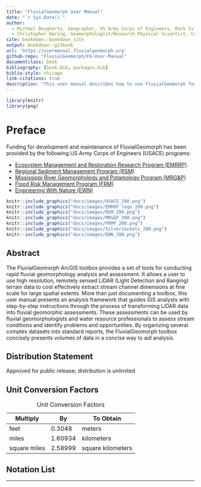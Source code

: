 ```yaml
--- 
title: "FluvialGeomorph User Manual"
date: "`r Sys.Date()`"
author: 
  - Michael Dougherty, Geographer, US Army Corps of Engineers, Rock Island District
  - Christopher Haring, Geomorphologist/Research Physical Scientist, Coastal Hydraulics Laboratory, U.S. Army Corps of Engineers
site: bookdown::bookdown_site
output: bookdown::gitbook
url: 'https://usermanual.fluvialgeomorph.org'
github-repo: "FluvialGeomorph/FG-User-Manual"
documentclass: book
bibliography: [book.bib, packages.bib]
biblio-style: chicago
link-citations: true
description: "This user manual describes how to use FluvialGeomorph for stream analysis."
---
```


```r
library(knitr)
library(png)
```

# Preface {-}
Funding for development and maintenance of FluvialGeomorph has been provided by the following US Army Corps of Engineers (USACE) programs:

* [Ecosystem Management and Restoration Research Program (EMRRP)](https://emrrp.el.erdc.dren.mil).
* [Regional Sediment Management Program (RSM)](https://rsm.usace.army.mil/)
* [Mississippi River Geomorphology and Potamology Program (MRG&P)](https://www.mvd.usace.army.mil/Missions/Mississippi-River-Science-Technology/MS-River-Geomorphology-Potamology/)
* [Flood Risk Management Program (FRM)](https://www.iwr.usace.army.mil/Missions/Flood-Risk-Management/Flood-Risk-Management-Program/)
* [Engineering With Nature (EWN)](https://ewn.el.erdc.dren.mil/)


```r
knitr::include_graphics("docs/images/USACE_200.png")
knitr::include_graphics("docs/images/EMRRP_logo_200.png")
knitr::include_graphics("docs/images/RSM_200.png")
knitr::include_graphics("docs/images/MRG&P_300.png")
knitr::include_graphics("docs/images/FRMP_200.png")
knitr::include_graphics("docs/images/SilverJackets_200.png")
knitr::include_graphics("docs/images/EWN_200.png")
```


## Abstract
The FluvialGeomorph ArcGIS toolbox provides a set of tools for conducting rapid fluvial geomorphology analysis and assessment. It allows a user to use high resolution, remotely sensed LiDAR (Light Detection and Ranging) terrain data to cost effectively extract stream channel dimensions at fine scale for large spatial extents. More than just documenting a toolbox, this user manual presents an analysis framework that guides GIS analysts with step-by-step instructions through the process of transforming LiDAR data into fluvial geomorphic assessments. These assessments can be used by fluvial geomorphologists and water resource professionals to assess stream conditions and identify problems and opportunities. By organizing several complex datasets into standard reports, the FluvialGeomorph toolbox concisely presents volumes of data in a concise way to aid analysis. 


## Distribution Statement
Approved for public release; distribution is unlimited


## Unit Conversion Factors

Multiply               | By                | To Obtain
--------               | --                | ---------
feet                   | 0.3048            | meters
miles                  | 1.60934           | kilometers
square miles           | 2.58999           | square kilometers


Table: Unit Conversion Factors


## Notation List

***
